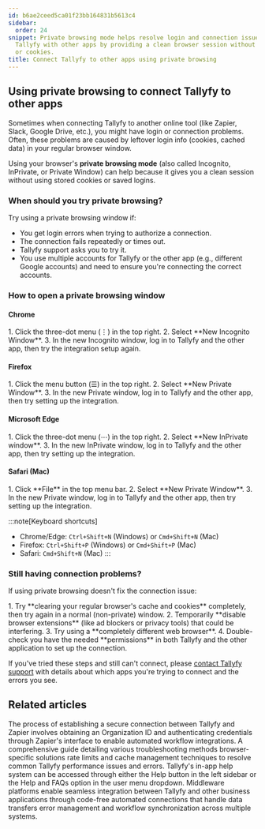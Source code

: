 ```yaml
---
id: b6ae2ceed5ca01f23bb164831b5613c4
sidebar:
  order: 24
snippet: Private browsing mode helps resolve login and connection issues when integrating
  Tallyfy with other apps by providing a clean browser session without stored data
  or cookies.
title: Connect Tallyfy to other apps using private browsing
---
```



## Using private browsing to connect Tallyfy to other apps

Sometimes when connecting Tallyfy to another online tool (like Zapier, Slack, Google Drive, etc.), you might have login or connection problems. Often, these problems are caused by leftover login info (cookies, cached data) in your regular browser window.

Using your browser's **private browsing mode** (also called Incognito, InPrivate, or Private Window) can help because it gives you a clean session without using stored cookies or saved logins.

### When should you try private browsing?

Try using a private browsing window if:
- You get login errors when trying to authorize a connection.
- The connection fails repeatedly or times out.
- Tallyfy support asks you to try it.
- You use multiple accounts for Tallyfy or the other app (e.g., different Google accounts) and need to ensure you're connecting the correct accounts.

### How to open a private browsing window

#### Chrome
<Steps>
1. Click the three-dot menu (⋮) in the top right.
2. Select **New Incognito Window**.
3. In the new Incognito window, log in to Tallyfy and the other app, then try the integration setup again.
</Steps>

#### Firefox
<Steps>
1. Click the menu button (☰) in the top right.
2. Select **New Private Window**.
3. In the new Private window, log in to Tallyfy and the other app, then try setting up the integration.
</Steps>

#### Microsoft Edge
<Steps>
1. Click the three-dot menu (⋯) in the top right.
2. Select **New InPrivate window**.
3. In the new InPrivate window, log in to Tallyfy and the other app, then try setting up the integration.
</Steps>

#### Safari (Mac)
<Steps>
1. Click **File** in the top menu bar.
2. Select **New Private Window**.
3. In the new Private window, log in to Tallyfy and the other app, then try setting up the integration.
</Steps>

:::note[Keyboard shortcuts]
*   Chrome/Edge: `Ctrl+Shift+N` (Windows) or `Cmd+Shift+N` (Mac)
*   Firefox: `Ctrl+Shift+P` (Windows) or `Cmd+Shift+P` (Mac)
*   Safari: `Cmd+Shift+N` (Mac)
:::

### Still having connection problems?

If using private browsing doesn't fix the connection issue:

<Steps>
1. Try **clearing your regular browser's cache and cookies** completely, then try again in a normal (non-private) window.
2. Temporarily **disable browser extensions** (like ad blockers or privacy tools) that could be interfering.
3. Try using a **completely different web browser**.
4. Double-check you have the needed **permissions** in both Tallyfy and the other application to set up the connection.
</Steps>

If you've tried these steps and still can't connect, please [contact Tallyfy support](/products/pro/miscellaneous/support/how-can-i-contact-tallyfys-support-team/) with details about which apps you're trying to connect and the errors you see.


## Related articles
<CardGrid>
<LinkTitleCard header="<b>Zapier > Connect Tallyfy to Zapier</b>" href="/products/pro/integrations/middleware/zapier/how-to-connect-your-tallyfy-account-to-zapier/" > The process of establishing a secure connection between Tallyfy and Zapier involves obtaining an Organization ID and authenticating credentials through Zapier's interface to enable automated workflow integrations. </LinkTitleCard>
<LinkTitleCard header="<b>Miscellaneous > Troubleshooting</b>" href="/products/pro/miscellaneous/troubleshooting/" > A comprehensive guide detailing various troubleshooting methods browser-specific solutions rate limits and cache management techniques to resolve common Tallyfy performance issues and errors. </LinkTitleCard>
<LinkTitleCard header="<b>Support > In-app user guide</b>" href="/products/pro/miscellaneous/support/how-to-access-the-tallyfy-user-guide/" > Tallyfy's in-app help system can be accessed through either the Help button in the left sidebar or the Help and FAQs option in the user menu dropdown. </LinkTitleCard>
<LinkTitleCard header="<b>Integrations > Middleware</b>" href="/products/pro/integrations/middleware/" > Middleware platforms enable seamless integration between Tallyfy and other business applications through code-free automated connections that handle data transfers error management and workflow synchronization across multiple systems. </LinkTitleCard>
</CardGrid>